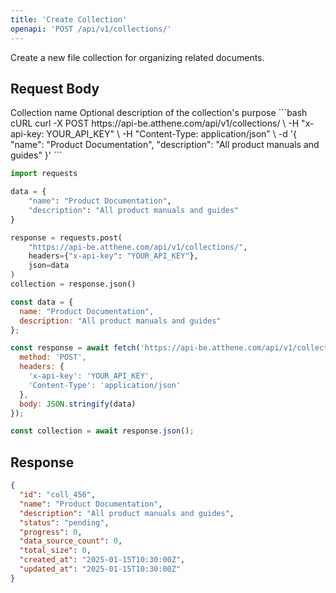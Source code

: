 ```yaml
---
title: 'Create Collection'
openapi: 'POST /api/v1/collections/'
---
```


Create a new file collection for organizing related documents.

## Request Body

<ParamField body="name" type="string" required>
  Collection name
</ParamField>

<ParamField body="description" type="string">
  Optional description of the collection's purpose
</ParamField>

<CodeGroup>
```bash cURL
curl -X POST https://api-be.atthene.com/api/v1/collections/ \
  -H "x-api-key: YOUR_API_KEY" \
  -H "Content-Type: application/json" \
  -d '{
    "name": "Product Documentation",
    "description": "All product manuals and guides"
  }'
```

```python Python
import requests

data = {
    "name": "Product Documentation",
    "description": "All product manuals and guides"
}

response = requests.post(
    "https://api-be.atthene.com/api/v1/collections/",
    headers={"x-api-key": "YOUR_API_KEY"},
    json=data
)
collection = response.json()
```

```javascript JavaScript
const data = {
  name: "Product Documentation",
  description: "All product manuals and guides"
};

const response = await fetch('https://api-be.atthene.com/api/v1/collections/', {
  method: 'POST',
  headers: {
    'x-api-key': 'YOUR_API_KEY',
    'Content-Type': 'application/json'
  },
  body: JSON.stringify(data)
});

const collection = await response.json();
```
</CodeGroup>

## Response

```json
{
  "id": "coll_456",
  "name": "Product Documentation",
  "description": "All product manuals and guides",
  "status": "pending",
  "progress": 0,
  "data_source_count": 0,
  "total_size": 0,
  "created_at": "2025-01-15T10:30:00Z",
  "updated_at": "2025-01-15T10:30:00Z"
}
```
